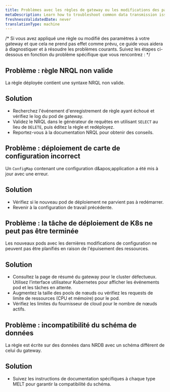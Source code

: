 ```yaml
---
title: Problèmes avec les règles de gateway ou les modifications des paramètres
metaDescription: Learn how to troubleshoot common data transmission issues related to with Pipeline Control gateway rule or settings changes.
freshnessValidatedDate: never
translationType: machine
---
```


/\* Si vous avez appliqué une règle ou modifié des paramètres à votre gateway et que cela ne prend pas effet comme prévu, ce guide vous aidera à diagnostiquer et à résoudre les problèmes courants. Suivez les étapes ci-dessous en fonction du problème spécifique que vous rencontrez : \*/

## Problème : règle NRQL non valide

La règle déployée contient une syntaxe NRQL non valide.

## Solution

* Recherchez l&apos;événement d&apos;enregistrement de règle ayant échoué et vérifiez le log du pod de gateway.
* Validez le NRQL dans le générateur de requêtes en utilisant `SELECT` au lieu de `DELETE`, puis éditez la règle et redéployez.
* Reportez-vous à la documentation NRQL pour obtenir des conseils.

## Problème : déploiement de carte de configuration incorrect

Un `ConfigMap` contenant une configuration d&amp;apos;application a été mis à jour avec une erreur.

## Solution

* Vérifiez si le nouveau pod de déploiement ne parvient pas à redémarrer.
* Revenir à la configuration de travail précédente.

## Problème : la tâche de déploiement de K8s ne peut pas être terminée

Les nouveaux pods avec les dernières modifications de configuration ne peuvent pas être planifiés en raison de l&apos;épuisement des ressources.

## Solution

* Consultez la page de résumé du gateway pour le cluster défectueux. Utilisez l’interface utilisateur Kubernetes pour afficher les événements pod et les tâches en attente.
* Augmentez la taille des pools de nœuds ou vérifiez les requests de limite de ressources (CPU et mémoire) pour le pod.
* Vérifiez les limites du fournisseur de cloud pour le nombre de nœuds actifs.

## Problème : incompatibilité du schéma de données

La règle est écrite sur des données dans NRDB avec un schéma différent de celui du gateway.

## Solution

* Suivez les instructions de documentation spécifiques à chaque type MELT pour garantir la compatibilité du schéma.